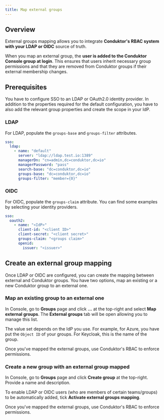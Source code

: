 ```yaml
---
title: Map external groups
---
```


## Overview

External groups mapping allows you to integrate **Conduktor's RBAC system with your LDAP or OIDC** source of truth.

When you map an external group, the **user is added to the Conduktor Console group at login**. This ensures that users inherit necessary group permissions and that they are removed from Conduktor groups if their external membership changes.

## Prerequisites

You have to configure SSO to an LDAP or OAuth2.0 identity provider. In addition to the properties required for the default configuration, you have to also add the relevant group properties and create the scope in your IdP.

### LDAP

For LDAP, populate the `groups-base` and `groups-filter` attributes.

```yaml title="platform-config.yaml"
sso:
  ldap:
    - name: "default"
      server: "ldap://ldap.test.io:1389"
      managerDn: "cn=admin,dc=conduktor,dc=io"
      managerPassword: "pass"
      search-base: "dc=conduktor,dc=io"
      groups-base: "dc=conduktor,dc=io"
      groups-filter: "member={0}"
```

### OIDC

For OIDC, populate the `groups-claim` attribute. You can find some examples by selecting your identity providers.

```yaml title="platform-config.yaml"
sso:
  oauth2:
    - name: "<IdP>"
      client-id: "<client ID>"
      client-secret: "<client secret>"
      groups-claim: "<groups claim>"
      openid:
        issuer: "<issuer>"
```

## Create an external group mapping

Once LDAP or OIDC are configured, you can create the mapping between external and Conduktor groups. You have two options, map an existing or a new Conduktor group to an external one.

### Map an existing group to an external one

In Console, go to **Groups** page and click **...** at the top-right and select **Map external groups**. The **External groups** tab will be open allowing you to manage this list.

The value set depends on the IdP you use. For example, for Azure, you have put the `Object ID` of your groups. For Keycloak, this is the name of the group.

Once you've mapped the external groups, use Conduktor's RBAC to enforce permissions.

### Create a new group with an external group mapped

In Console, go to **Groups** page and click **Create group** at the top-right. Provide a name and description.

To enable LDAP or OIDC users (who are members of certain teams/groups) to be automatically added, tick **Activate external groups mapping**.

Once you've mapped the external groups, use Conduktor's RBAC to enforce permissions.

